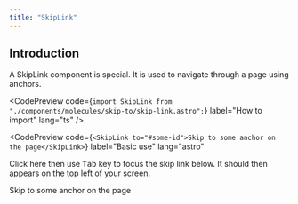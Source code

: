 ```yaml
---
title: "SkipLink"
---
```



## Introduction

A SkipLink component is special. It is used to navigate through a page using anchors.

<CodePreview
  code={`import SkipLink from "./components/molecules/skip-to/skip-link.astro";`}
  label="How to import"
  lang="ts"
/>

<CodePreview
  code={`<SkipLink to="#some-id">Skip to some anchor on the page</SkipLink>`}
  label="Basic use"
  lang="astro"
>
  Click here then use <kbd>Tab</kbd> key to focus the skip link below. It should then appears on the top left of your screen.

  <SkipLink to="#some-id">Skip to some anchor on the page</SkipLink>
</CodePreview>
